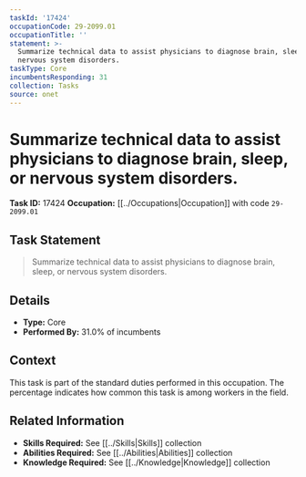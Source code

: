 ```yaml
---
taskId: '17424'
occupationCode: 29-2099.01
occupationTitle: ''
statement: >-
  Summarize technical data to assist physicians to diagnose brain, sleep, or
  nervous system disorders.
taskType: Core
incumbentsResponding: 31
collection: Tasks
source: onet
---
```

# Summarize technical data to assist physicians to diagnose brain, sleep, or nervous system disorders.

**Task ID:** 17424
**Occupation:** [[../Occupations|Occupation]] with code `29-2099.01`

## Task Statement

> Summarize technical data to assist physicians to diagnose brain, sleep, or nervous system disorders.

## Details

- **Type:** Core
- **Performed By:** 31.0% of incumbents

## Context

This task is part of the standard duties performed in this occupation. The percentage indicates how common this task is among workers in the field.

## Related Information

- **Skills Required:** See [[../Skills|Skills]] collection
- **Abilities Required:** See [[../Abilities|Abilities]] collection
- **Knowledge Required:** See [[../Knowledge|Knowledge]] collection
